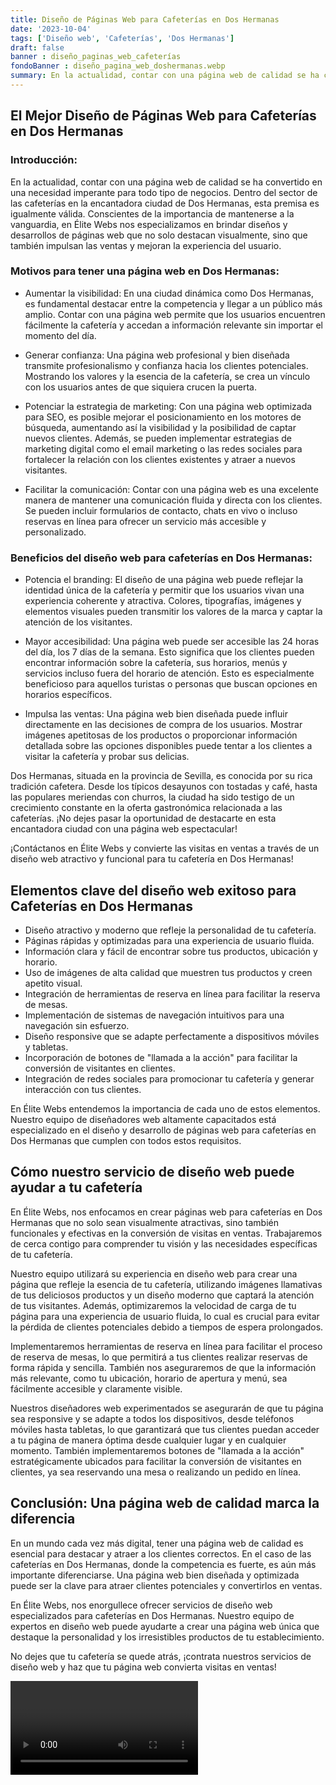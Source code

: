 ```yaml
---
title: Diseño de Páginas Web para Cafeterías en Dos Hermanas
date: '2023-10-04'
tags: ['Diseño web', 'Cafeterías', 'Dos Hermanas']
draft: false
banner : diseño_paginas_web_cafeterías
fondoBanner : diseño_pagina_web_doshermanas.webp
summary: En la actualidad, contar con una página web de calidad se ha convertido en una necesidad imperante para todo tipo de negocios. Dentro del sector de las cafeterías en la encantadora ciudad de Dos Hermanas, esta premisa es igualmente válida. Conscientes de la importancia de mantenerse a la vanguardia, en Élite Webs nos especializamos en brindar diseños y desarrollos de páginas web que no solo destacan visualmente, sino que también impulsan las ventas y mejoran la experiencia del usuario.
---
```


## **El Mejor Diseño de Páginas Web para Cafeterías en Dos Hermanas**

### Introducción:

En la actualidad, contar con una página web de calidad se ha convertido en una necesidad imperante para todo tipo de negocios. Dentro del sector de las cafeterías en la encantadora ciudad de Dos Hermanas, esta premisa es igualmente válida. Conscientes de la importancia de mantenerse a la vanguardia, en Élite Webs nos especializamos en brindar diseños y desarrollos de páginas web que no solo destacan visualmente, sino que también impulsan las ventas y mejoran la experiencia del usuario.

### Motivos para tener una página web en Dos Hermanas:

- Aumentar la visibilidad: En una ciudad dinámica como Dos Hermanas, es fundamental destacar entre la competencia y llegar a un público más amplio. Contar con una página web permite que los usuarios encuentren fácilmente la cafetería y accedan a información relevante sin importar el momento del día.

- Generar confianza: Una página web profesional y bien diseñada transmite profesionalismo y confianza hacia los clientes potenciales. Mostrando los valores y la esencia de la cafetería, se crea un vínculo con los usuarios antes de que siquiera crucen la puerta.

- Potenciar la estrategia de marketing: Con una página web optimizada para SEO, es posible mejorar el posicionamiento en los motores de búsqueda, aumentando así la visibilidad y la posibilidad de captar nuevos clientes. Además, se pueden implementar estrategias de marketing digital como el email marketing o las redes sociales para fortalecer la relación con los clientes existentes y atraer a nuevos visitantes.

- Facilitar la comunicación: Contar con una página web es una excelente manera de mantener una comunicación fluida y directa con los clientes. Se pueden incluir formularios de contacto, chats en vivo o incluso reservas en línea para ofrecer un servicio más accesible y personalizado.

### Beneficios del diseño web para cafeterías en Dos Hermanas:

- Potencia el branding: El diseño de una página web puede reflejar la identidad única de la cafetería y permitir que los usuarios vivan una experiencia coherente y atractiva. Colores, tipografías, imágenes y elementos visuales pueden transmitir los valores de la marca y captar la atención de los visitantes.

- Mayor accesibilidad: Una página web puede ser accesible las 24 horas del día, los 7 días de la semana. Esto significa que los clientes pueden encontrar información sobre la cafetería, sus horarios, menús y servicios incluso fuera del horario de atención. Esto es especialmente beneficioso para aquellos turistas o personas que buscan opciones en horarios específicos.

- Impulsa las ventas: Una página web bien diseñada puede influir directamente en las decisiones de compra de los usuarios. Mostrar imágenes apetitosas de los productos o proporcionar información detallada sobre las opciones disponibles puede tentar a los clientes a visitar la cafetería y probar sus delicias.

Dos Hermanas, situada en la provincia de Sevilla, es conocida por su rica tradición cafetera. Desde los típicos desayunos con tostadas y café, hasta las populares meriendas con churros, la ciudad ha sido testigo de un crecimiento constante en la oferta gastronómica relacionada a las cafeterías. ¡No dejes pasar la oportunidad de destacarte en esta encantadora ciudad con una página web espectacular!

¡Contáctanos en Élite Webs y convierte las visitas en ventas a través de un diseño web atractivo y funcional para tu cafetería en Dos Hermanas!

<GifSeo />

<Cta />

## Elementos clave del diseño web exitoso para Cafeterías en Dos Hermanas

- Diseño atractivo y moderno que refleje la personalidad de tu cafetería.
- Páginas rápidas y optimizadas para una experiencia de usuario fluida.
- Información clara y fácil de encontrar sobre tus productos, ubicación y horario.
- Uso de imágenes de alta calidad que muestren tus productos y creen apetito visual.
- Integración de herramientas de reserva en línea para facilitar la reserva de mesas.
- Implementación de sistemas de navegación intuitivos para una navegación sin esfuerzo.
- Diseño responsive que se adapte perfectamente a dispositivos móviles y tabletas.
- Incorporación de botones de "llamada a la acción" para facilitar la conversión de visitantes en clientes.
- Integración de redes sociales para promocionar tu cafetería y generar interacción con tus clientes.

En Élite Webs entendemos la importancia de cada uno de estos elementos. Nuestro equipo de diseñadores web altamente capacitados está especializado en el diseño y desarrollo de páginas web para cafeterías en Dos Hermanas que cumplen con todos estos requisitos.

## Cómo nuestro servicio de diseño web puede ayudar a tu cafetería

En Élite Webs, nos enfocamos en crear páginas web para cafeterías en Dos Hermanas que no solo sean visualmente atractivas, sino también funcionales y efectivas en la conversión de visitas en ventas. Trabajaremos de cerca contigo para comprender tu visión y las necesidades específicas de tu cafetería.

Nuestro equipo utilizará su experiencia en diseño web para crear una página que refleje la esencia de tu cafetería, utilizando imágenes llamativas de tus deliciosos productos y un diseño moderno que captará la atención de tus visitantes. Además, optimizaremos la velocidad de carga de tu página para una experiencia de usuario fluida, lo cual es crucial para evitar la pérdida de clientes potenciales debido a tiempos de espera prolongados.

Implementaremos herramientas de reserva en línea para facilitar el proceso de reserva de mesas, lo que permitirá a tus clientes realizar reservas de forma rápida y sencilla. También nos aseguraremos de que la información más relevante, como tu ubicación, horario de apertura y menú, sea fácilmente accesible y claramente visible.

Nuestros diseñadores web experimentados se asegurarán de que tu página sea responsive y se adapte a todos los dispositivos, desde teléfonos móviles hasta tabletas, lo que garantizará que tus clientes puedan acceder a tu página de manera óptima desde cualquier lugar y en cualquier momento. También implementaremos botones de "llamada a la acción" estratégicamente ubicados para facilitar la conversión de visitantes en clientes, ya sea reservando una mesa o realizando un pedido en línea.

## Conclusión: Una página web de calidad marca la diferencia

En un mundo cada vez más digital, tener una página web de calidad es esencial para destacar y atraer a los clientes correctos. En el caso de las cafeterías en Dos Hermanas, donde la competencia es fuerte, es aún más importante diferenciarse. Una página web bien diseñada y optimizada puede ser la clave para atraer clientes potenciales y convertirlos en ventas.

En Élite Webs, nos enorgullece ofrecer servicios de diseño web especializados para cafeterías en Dos Hermanas. Nuestro equipo de expertos en diseño web puede ayudarte a crear una página web única que destaque la personalidad y los irresistibles productos de tu establecimiento.

No dejes que tu cafetería se quede atrás, ¡contrata nuestros servicios de diseño web y haz que tu página web convierta visitas en ventas!

<Video />

<CtaBot job='Cafeterías' city='Dos Hermanas'/>

<Gmaps query='Dos Hermanas+españa+maps' />